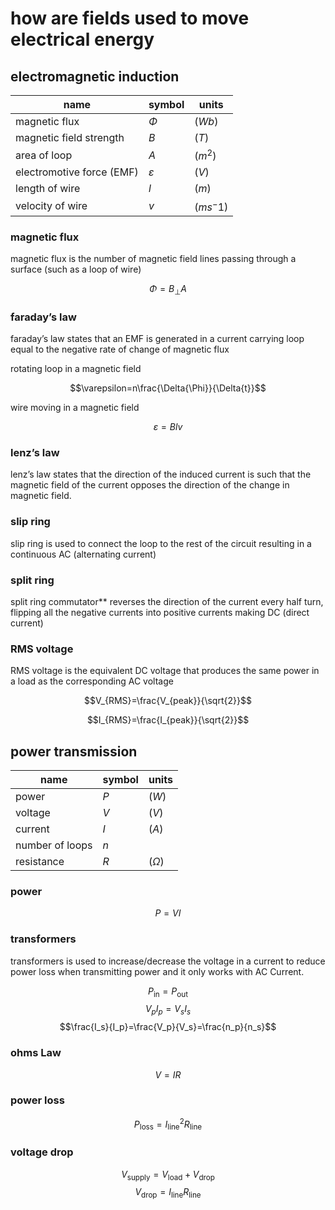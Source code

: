 # how are fields used to move electrical energy

## electromagnetic induction

| name                      | symbol        | units     |
| ------------------------- | ------------- | --------- |
| magnetic flux             | $\Phi$        | $(Wb)$    |
| magnetic field strength   | $B$           | $(T)$     |
| area of loop              | $A$           | $(m^2)$   |
| electromotive force (EMF) | $\varepsilon$ | $(V)$     |
| length of wire            | $l$           | $(m)$     |
| velocity of wire          | $v$           | $(ms^-1)$ |

### magnetic flux

magnetic flux is the number of magnetic field lines passing through a surface (such as a loop of wire)

$$\Phi=B_\perp{A}$$

### faraday's law

faraday's law states that an EMF is generated in a current carrying loop equal to the negative rate of change of magnetic flux

rotating loop in a magnetic field

$$\varepsilon=n\frac{\Delta{\Phi}}{\Delta{t}}$$

wire moving in a magnetic field

$$\varepsilon=Blv$$

### lenz's law

lenz's law states that the direction of the induced current is such that the magnetic field of the current opposes the direction of the change in magnetic field.

### slip ring

slip ring is used to connect the loop to the rest of the circuit resulting in a continuous AC (alternating current)

### split ring

split ring commutator** reverses the direction of the current every half turn, flipping all the negative currents into positive currents making DC (direct current)

### RMS voltage

RMS voltage is the equivalent DC voltage that produces the same power in a load as the corresponding AC voltage

$$V_{RMS}=\frac{V_{peak}}{\sqrt{2}}$$

$$I_{RMS}=\frac{I_{peak}}{\sqrt{2}}$$

## power transmission

| name            | symbol | units      |
| --------------- | ------ | ---------- |
| power           | $P$    | $(W)$      |
| voltage         | $V$    | $(V)$      |
| current         | $I$    | $(A)$      |
| number of loops | $n$    |            |
| resistance      | $R$    | $(\Omega)$ |

### power

$$P=VI$$

### transformers

transformers is used to increase/decrease the voltage in a current to reduce power loss when transmitting power and it only works with AC Current.

$$P_\text{in}=P_\text{out}$$
$$V_{p}I_{p}=V_{s}I_{s}$$
$$\frac{I_s}{I_p}=\frac{V_p}{V_s}=\frac{n_p}{n_s}$$

### ohms Law

$$V=IR$$

### power loss

$$P_{\text{loss}}=I_\text{line}^2R_\text{line}$$

### voltage drop

$$V_\text{supply}=V_\text{load}+V_\text{drop}$$
$$V_\text{drop}=I_\text{line}R_\text{line}$$